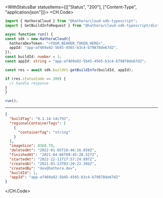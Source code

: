 

<WithStatusBar statusItems={[["Status", "200"], ["Content-Type", "application/json"]]}>
  <CH.Code>
  ```typescript GetBuildInfo.ts
  import { HathoraCloud } from "@hathora/cloud-sdk-typescript";
import { GetBuildInfoRequest } from "@hathora/cloud-sdk-typescript/dist/models/operations";

async function run() {
  const sdk = new HathoraCloud({
    hathoraDevToken: "<YOUR_BEARER_TOKEN_HERE>",
    appId: "app-af469a92-5b45-4565-b3c4-b79878de67d2",
  });
const buildId: number = 1;
const appId: string = "app-af469a92-5b45-4565-b3c4-b79878de67d2";

  const res = await sdk.buildV1.getBuildInfo(buildId, appId);

  if (res.statusCode == 200) {
    // handle response
  }
}

run();
  ```
  ---

  ```json Example Response
  {
    "buildTag": "0.1.14-14c793",
    "regionalContainerTags": [
      {
        "containerTag": "string"
      }
    ],
    "imageSize": 8360.79,
    "deletedAt": "2022-01-05T10:46:16.059Z",
    "finishedAt": "2021-04-06T09:45:28.527Z",
    "startedAt": "2022-12-11T17:57:24.897Z",
    "createdAt": "2021-01-23T03:20:22.304Z",
    "createdBy": "dev@hathora.dev",
    "buildId": 1,
    "appId": "app-af469a92-5b45-4565-b3c4-b79878de67d2"
  }
  ```
  </CH.Code>
</WithStatusBar>
